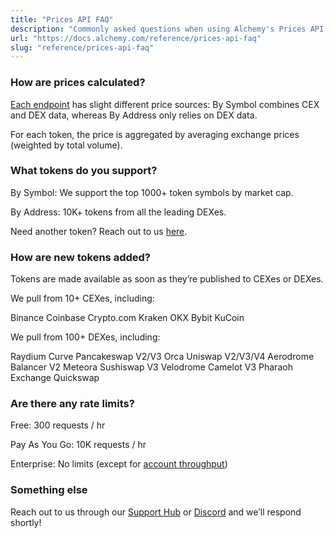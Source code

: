 ```yaml
---
title: "Prices API FAQ"
description: "Commonly asked questions when using Alchemy's Prices API for fungible token prices."
url: "https://docs.alchemy.com/reference/prices-api-faq"
slug: "reference/prices-api-faq"
---
```


### How are prices calculated?

[Each endpoint](/reference/prices-api-quickstart#endpoints) has slight different price sources: By Symbol combines CEX and DEX data, whereas By Address only relies on DEX data.

For each token, the price is aggregated by averaging exchange prices (weighted by total volume).

### What tokens do you support?

By Symbol: We support the top 1000+ token symbols by market cap.

By Address: 10K+ tokens from all the leading DEXes.

Need another token? Reach out to us [here](https://www.alchemy.com/support).

### How are new tokens added?

Tokens are made available as soon as they’re published to CEXes or DEXes.

We pull from 10+ CEXes, including:

Binance Coinbase Crypto.com Kraken OKX Bybit KuCoin

We pull from 100+ DEXes, including:

Raydium Curve Pancakeswap V2/V3 Orca Uniswap V2/V3/V4 Aerodrome Balancer V2 Meteora Sushiswap V3 Velodrome Camelot V3 Pharaoh Exchange Quickswap

### Are there any rate limits?

Free: 300 requests / hr

Pay As You Go: 10K requests / hr

Enterprise: No limits (except for [account throughput](/reference/throughput))

### Something else

Reach out to us through our [Support Hub](https://www.alchemy.com/support) or [Discord](https://discord.com/invite/alchemyplatform) and we’ll respond shortly!
